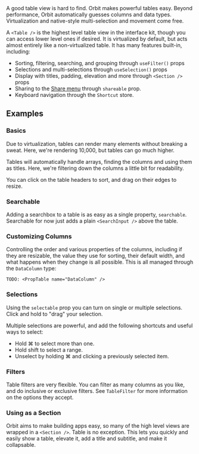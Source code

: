 <IntroText>
  A good table view is hard to find. Orbit makes powerful tables easy. Beyond performance, Orbit
  automatically guesses columns and data types. Virtualization and native-style multi-selection and
  movement come free.
</IntroText>

A `<Table />` is the highest level table view in the interface kit, though you can access lower
level ones if desired. It is virtualized by default, but acts almost entirely like a non-virtualized
table. It has many features built-in, including:

- Sorting, filtering, searching, and grouping through `useFilter()` props
- Selections and multi-selections through `useSelection()` props
- Display with titles, padding, elevation and more through `<Section />` props
- Sharing to the [Share menu]() through `shareable` prop.
- Keyboard navigation through the `Shortcut` store.

## Examples

### Basics

Due to virtualization, tables can render many elements without breaking a sweat. Here, we're
rendering 10,000, but tables can go much higher.

Tables will automatically handle arrays, finding the columns and using them as titles. Here, we're
filtering down the columns a little bit for readability.

You can click on the table headers to sort, and drag on their edges to resize.

<Example willScroll id="Simple" />

### Searchable

Adding a searchbox to a table is as easy as a single property, `searchable`. Searchable for now just
adds a plain `<SearchInput />` above the table.

<Example willScroll id="Searching" name="Searching" />

### Customizing Columns

Controlling the order and various properties of the columns, including if they are resizable, the
value they use for sorting, their default width, and what happens when they change is all possible.
This is all managed through the `DataColumn` type:

`TODO: <PropTable name="DataColumn" />`

<Example willScroll id="Columns" name="Custom Username Column" />

### Selections

Using the `selectable` prop you can turn on single or multiple selections. Click and hold to "drag"
your selection.

Multiple selections are powerful, and add the following shortcuts and useful ways to select:

- Hold <Key>⌘</Key> to select more than one.
- Hold <Key>shift</Key> to select a range.
- Unselect by holding <Key>⌘</Key> and clicking a previously selected item.

<Example willScroll id="Selections" name="Multiple Select" />

### Filters

Table filters are very flexible. You can filter as many columns as you like, and do inclusive or
exclusive filters. See `TableFilter` for more information on the options they accept.

<Example willScroll id="Filters" name="Filtering" />

### Using as a Section

Orbit aims to make building apps easy, so many of the high level views are wrapped in a
`<Section />`. Table is no exception. This lets you quickly and easily show a table, elevate it, add
a title and subtitle, and make it collapsable.

<Example willScroll id="Section" name="Using as Section" />
